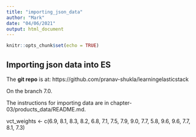 ```yaml
---
title: "importing_json_data"
author: "Mark"
date: "04/06/2021"
output: html_document
---
```


```r
knitr::opts_chunk$set(echo = TRUE)
```

## Importing json data into ES

The **git repo** is at:
https://github.com/pranav-shukla/learningelasticstack

On the branch 7.0.

The instructions for importing data are in chapter-03/products_data/README.md.

vct_weights <- 
c(6.9, 8.1, 8.3, 8.2, 6.8, 7.1, 7.5, 7.9, 9.0, 7.7, 5.8, 9.6, 9.6, 7.7, 8.1, 7.3)